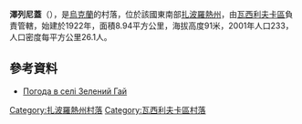 {{coord|47|23|31|N|35|21|48|E|scale:100000|display=title}}

'''澤列尼蓋'''（{{lang-uk|Зелений Гай}}），是[[烏克蘭|烏克蘭]]的村落，位於該國東南部[[扎波羅熱州|扎波羅熱州]]，由[[瓦西利夫卡區|瓦西利夫卡區]]負責管轄，始建於1922年，面積8.94平方公里，海拔高度91米，2001年人口233，人口密度每平方公里26.1人。

==參考資料==
* [http://weather.in.ua/ua/zaporozhskaja/8913 Погода в селі Зелений Гай] {{Wayback|url=http://weather.in.ua/ua/zaporozhskaja/8913 |date=20160305083850 }}

[[Category:扎波羅熱州村落|Category:扎波羅熱州村落]]
[[Category:瓦西利夫卡區村落|Category:瓦西利夫卡區村落]]


{{Zaporizhia-geo-stub}}